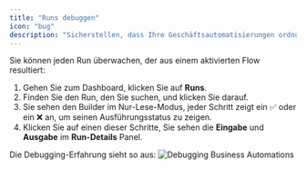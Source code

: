 ```yaml
---
title: "Runs debuggen"
icon: "bug"
description: "Sicherstellen, dass Ihre Geschäftsautomatisierungen ordnungsgemäß laufen"
---
```


Sie können jeden Run überwachen, der aus einem aktivierten Flow resultiert:

1. Gehen Sie zum Dashboard, klicken Sie auf **Runs**.
2. Finden Sie den Run, den Sie suchen, und klicken Sie darauf.
3. Sie sehen den Builder im Nur-Lese-Modus, jeder Schritt zeigt ein ✅ oder ein ❌ an, um seinen Ausführungsstatus zu zeigen.
4. Klicken Sie auf einen dieser Schritte, Sie sehen die **Eingabe** und **Ausgabe** im **Run-Details** Panel.

Die Debugging-Erfahrung sieht so aus:
![Debugging Business Automations](/resources/debugging.png) 
